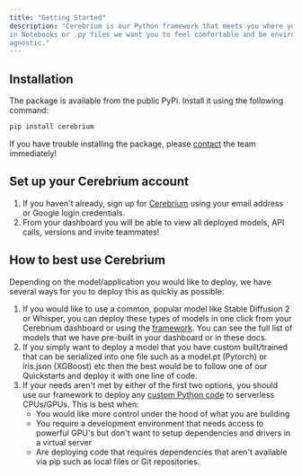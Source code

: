 ```yaml
---
title: "Getting Started"
description: "Cerebrium is our Python framework that meets you where you work - whether it be
in Notebooks or .py files we want you to feel comfortable and be environment
agnostic."
---
```


## Installation

The package is available from the public PyPi. Install it using the following
command:

```bash
pip install cerebrium
```

If you have trouble installing the package, please [contact](mailto:support@cerebrium.ai) the team immediately!

## Set up your Cerebrium account

1. If you haven't already, sign up for
   [Cerebrium](https://dashboard.cerebrium.ai) using your email address or
   Google login credentials.
2. From your dashboard you will be able to view all deployed models, API calls,
   versions and invite teammates!

## How to best use Cerebrium

Depending on the model/application you would like to deploy, we have several ways for you to deploy this as quickly as possible:

1. If you would like to use a common, popular model like Stable Diffusion 2 or Whisper, you can deploy these types of models in one click from your Cerebrium dashboard or using the [framework](cerebrium/prebuilt-models/deployment). You can see the full list of models that we have pre-built in your dashboard or in these docs. 
2. If you simply want to deploy a model that you have custom built/trained that can be serialized into one file such as a model.pt (Pytorch) or iris.json (XGBoost) etc then the best would be to follow one of our Quickstarts and deploy it with one line of code.
3. If your needs aren't met by either of the first two options, you should use our framework to deploy any [custom Python code](/quickstarts/custom) to serverless CPUs/GPUs. This is best when:
   - You would like more control under the hood of what you are building
   - You require a development environment that needs access to powerful GPU's but don't want to setup dependencies and drivers in a virtual server
   - Are deploying code that requires dependencies that aren't available via pip such as local files or Git repositories.